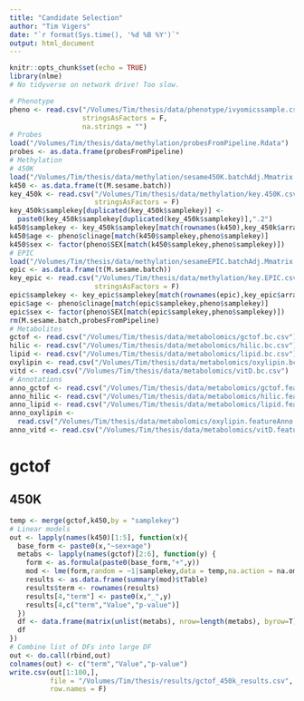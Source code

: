 ```yaml
---
title: "Candidate Selection"
author: "Tim Vigers"
date: "`r format(Sys.time(), '%d %B %Y')`"
output: html_document
---
```


```r
knitr::opts_chunk$set(echo = TRUE)
library(nlme)
# No tidyverse on network drive! Too slow.
```

```r
# Phenotype
pheno <- read.csv("/Volumes/Tim/thesis/data/phenotype/ivyomicssample.csv",
                  stringsAsFactors = F,
                  na.strings = "")
# Probes
load("/Volumes/Tim/thesis/data/methylation/probesFromPipeline.Rdata")
probes <- as.data.frame(probesFromPipeline)
# Methylation
# 450K
load("/Volumes/Tim/thesis/data/methylation/sesame450K.batchAdj.Mmatrix.Rdata")
k450 <- as.data.frame(t(M.sesame.batch))
key_450k <- read.csv("/Volumes/Tim/thesis/data/methylation/key.450K.csv",
                     stringsAsFactors = F)
key_450k$samplekey[duplicated(key_450k$samplekey)] <- 
  paste0(key_450k$samplekey[duplicated(key_450k$samplekey)],".2")
k450$samplekey <- key_450k$samplekey[match(rownames(k450),key_450k$array)]
k450$age <- pheno$clinage[match(k450$samplekey,pheno$samplekey)]
k450$sex <- factor(pheno$SEX[match(k450$samplekey,pheno$samplekey)])
# EPIC
load("/Volumes/Tim/thesis/data/methylation/sesameEPIC.batchAdj.Mmatrix.Rdata")
epic <- as.data.frame(t(M.sesame.batch))
key_epic <- read.csv("/Volumes/Tim/thesis/data/methylation/key.EPIC.csv",
                     stringsAsFactors = F)
epic$samplekey <- key_epic$samplekey[match(rownames(epic),key_epic$array)]
epic$age <- pheno$clinage[match(epic$samplekey,pheno$samplekey)]
epic$sex <- factor(pheno$SEX[match(epic$samplekey,pheno$samplekey)]) 
rm(M.sesame.batch,probesFromPipeline)
# Metabolites
gctof <- read.csv("/Volumes/Tim/thesis/data/metabolomics/gctof.bc.csv")
hilic <- read.csv("/Volumes/Tim/thesis/data/metabolomics/hilic.bc.csv")
lipid <- read.csv("/Volumes/Tim/thesis/data/metabolomics/lipid.bc.csv")
oxylipin <- read.csv("/Volumes/Tim/thesis/data/metabolomics/oxylipin.bc.csv")
vitd <- read.csv("/Volumes/Tim/thesis/data/metabolomics/vitD.bc.csv")
# Annotations
anno_gctof <- read.csv("/Volumes/Tim/thesis/data/metabolomics/gctof.featureAnno.csv")
anno_hilic <- read.csv("/Volumes/Tim/thesis/data/metabolomics/hilic.featureAnno.csv")
anno_lipid <- read.csv("/Volumes/Tim/thesis/data/metabolomics/lipid.featureAnno.csv")
anno_oxylipin <- 
  read.csv("/Volumes/Tim/thesis/data/metabolomics/oxylipin.featureAnno.csv")
anno_vitd <- read.csv("/Volumes/Tim/thesis/data/metabolomics/vitD.featureAnno.csv")
```

# gctof

## 450K

```r
temp <- merge(gctof,k450,by = "samplekey")
# Linear models
out <- lapply(names(k450)[1:5], function(x){
  base_form <- paste0(x,"~sex+age")
  metabs <- lapply(names(gctof)[2:6], function(y) {
    form <- as.formula(paste0(base_form,"+",y))
    mod <- lme(form,random = ~1|samplekey,data = temp,na.action = na.omit)
    results <- as.data.frame(summary(mod)$tTable)
    results$term <- rownames(results)
    results[4,"term"] <- paste0(x,"_",y)
    results[4,c("term","Value","p-value")]
  })
  df <- data.frame(matrix(unlist(metabs), nrow=length(metabs), byrow=T))
  df
})
# Combine list of DFs into large DF
out <- do.call(rbind,out)
colnames(out) <- c("term","Value","p-value")
write.csv(out[1:100,],
          file = "/Volumes/Tim/thesis/results/gctof_450k_results.csv",
          row.names = F)
```
